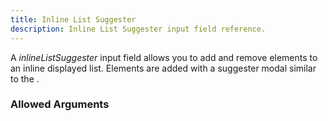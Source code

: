 ---
title: Inline List Suggester
description: Inline List Suggester input field reference.
---


<InputFieldInfo type={InputFieldType.INLINE_LIST_SUGGESTER}></InputFieldInfo>

A _inlineListSuggester_ input field allows you to add and remove elements to an inline displayed list.
Elements are added with a suggester modal similar to the <InputFieldLink type={InputFieldType.LIST_SUGGESTER}></InputFieldLink>.

### Allowed Arguments

<InputFieldAllowedArguments type={InputFieldType.INLINE_LIST_SUGGESTER}></InputFieldAllowedArguments>
